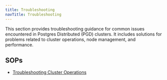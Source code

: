 ```yaml
---
title: Troubleshooting
navTitle: Troubleshooting
---
```


This section provides troubleshooting guidance for common issues encountered in Postgres Distributed (PGD) clusters. It includes solutions for problems related to cluster operations, node management, and performance.

## SOPs

- [Troubleshooting Cluster Operations](/pgd/6/essential-how-to/sops/troubleshooting/cluster-operations)
